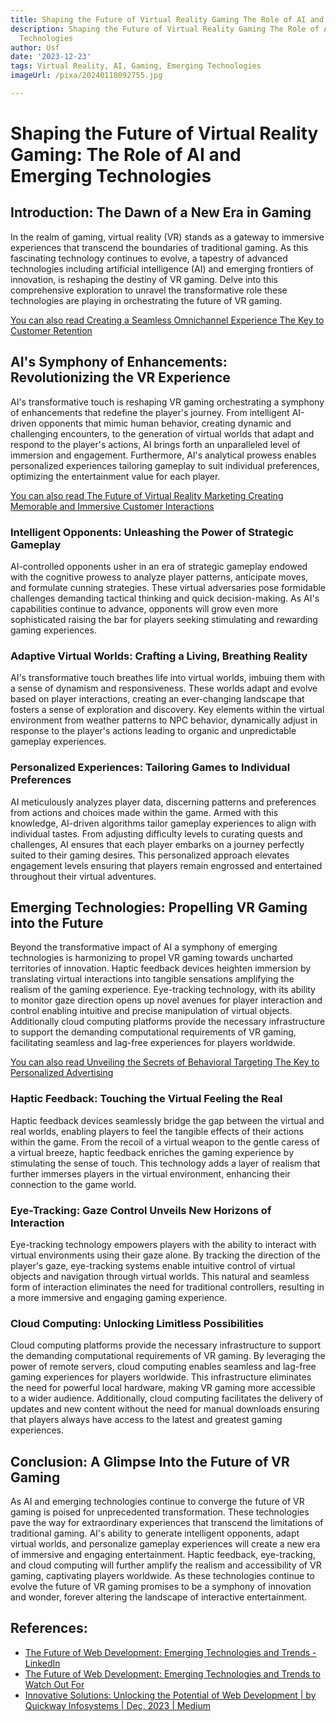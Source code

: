 ```yaml
---
title: Shaping the Future of Virtual Reality Gaming The Role of AI and Emerging Technologies
description: Shaping the Future of Virtual Reality Gaming The Role of AI and Emerging
  Technologies
author: Usf
date: '2023-12-23'
tags: Virtual Reality, AI, Gaming, Emerging Technologies
imageUrl: /pixa/20240118092755.jpg

---
```

# Shaping the Future of Virtual Reality Gaming: The Role of AI and Emerging Technologies

## Introduction: The  Dawn of a New Era in Gaming
In  the realm of gaming,  virtual reality (VR)  stands as a gateway to immersive experiences that  transcend the boundaries of traditional gaming. As this fascinating technology continues to evolve, a tapestry of advanced technologies  including artificial  intelligence (AI) and emerging frontiers of  innovation, is reshaping the destiny of VR gaming. Delve into this comprehensive exploration  to unravel the transformative role these technologies are playing in orchestrating the future of  VR gaming.

[You can also read Creating a Seamless Omnichannel Experience  The Key to Customer Retention](Creating%20a%20Seamless%20Omnichannel%20Experience%20The%20Key%20to%20Customer%20Retention)


## AI's Symphony of Enhancements: Revolutionizing the VR Experience
AI's transformative touch is reshaping VR gaming orchestrating a symphony of enhancements that redefine  the player's journey.  From  intelligent AI-driven opponents that  mimic human behavior, creating  dynamic and challenging encounters, to  the generation of virtual worlds that adapt  and  respond to the player's actions, AI brings forth an unparalleled level of immersion and engagement. Furthermore, AI's  analytical prowess  enables personalized experiences tailoring gameplay to suit individual preferences,  optimizing the entertainment  value  for  each player.

[You can also read The Future of Virtual Reality  Marketing Creating Memorable and Immersive Customer Interactions](The%20Future%20of%20Virtual%20Reality%20Marketing%20Creating%20Memorable%20and%20Immersive%20Customer%20Interactions)


### Intelligent Opponents: Unleashing the Power of Strategic Gameplay
AI-controlled opponents usher in  an era of strategic gameplay endowed with the cognitive  prowess  to analyze player patterns,  anticipate moves, and formulate cunning strategies. These virtual adversaries pose formidable challenges demanding tactical thinking and quick  decision-making. As AI's capabilities  continue to advance, opponents will  grow even  more sophisticated raising the bar for players seeking stimulating and rewarding gaming experiences.

### Adaptive Virtual Worlds: Crafting a Living,  Breathing Reality
AI's transformative touch breathes life into virtual worlds, imbuing them with a sense of dynamism and responsiveness. These worlds adapt and evolve based on player interactions, creating an ever-changing landscape that fosters a sense of exploration and discovery. Key elements  within  the virtual environment from weather patterns to NPC behavior, dynamically adjust in response to the player's actions leading  to  organic and unpredictable gameplay experiences.

### Personalized Experiences: Tailoring Games  to Individual Preferences
AI meticulously analyzes player data, discerning patterns and preferences from actions and choices made within the game.  Armed  with this knowledge,  AI-driven algorithms tailor gameplay experiences to align with individual tastes. From adjusting difficulty levels to curating  quests and challenges, AI ensures that each player embarks on a journey perfectly suited to their  gaming desires. This personalized approach elevates engagement levels ensuring  that players remain engrossed and entertained throughout their virtual adventures.

## Emerging Technologies: Propelling VR Gaming into the Future
Beyond the transformative impact of AI a symphony of emerging technologies is harmonizing to propel VR gaming towards uncharted territories of innovation.  Haptic feedback devices heighten immersion by  translating virtual interactions into tangible sensations amplifying the realism of the gaming experience. Eye-tracking technology, with its ability  to monitor gaze direction opens up novel avenues for player interaction and control enabling intuitive and  precise manipulation of virtual objects. Additionally cloud computing platforms provide the necessary infrastructure  to support the demanding computational requirements of VR gaming, facilitating seamless and  lag-free experiences for players worldwide.

[You can also read Unveiling the Secrets of Behavioral Targeting The Key to  Personalized  Advertising](Unveiling%20the%20Secrets%20of%20Behavioral%20Targeting%20The%20Key%20to%20Personalized%20Advertising)


### Haptic Feedback: Touching the Virtual Feeling the Real
Haptic  feedback devices seamlessly bridge the gap between the virtual and real worlds, enabling players  to feel  the tangible effects of their actions within the game. From the recoil of  a virtual weapon to the gentle caress of a virtual  breeze, haptic feedback enriches  the gaming experience by stimulating the sense of touch. This technology adds a layer  of realism that further  immerses  players in the virtual environment, enhancing their connection to the game world.

### Eye-Tracking:  Gaze Control Unveils New Horizons of Interaction
Eye-tracking technology empowers players  with the ability to  interact with virtual environments using their gaze alone. By tracking the direction of the player's gaze,  eye-tracking systems enable intuitive  control of virtual objects and navigation through virtual worlds. This natural and seamless form of interaction eliminates the need for traditional controllers, resulting in a  more immersive and engaging gaming  experience.

### Cloud Computing: Unlocking Limitless Possibilities
Cloud computing platforms provide the necessary infrastructure to support the demanding computational requirements of VR gaming.  By leveraging the power of  remote servers,  cloud computing enables seamless  and lag-free gaming experiences for players worldwide. This infrastructure  eliminates  the need  for powerful local hardware, making  VR gaming more accessible  to a  wider audience. Additionally, cloud computing facilitates the delivery of updates and new content without the need for manual downloads ensuring that players always have  access to the latest and greatest  gaming experiences.

## Conclusion: A Glimpse Into the Future of VR Gaming
As AI and emerging technologies continue to converge the future of VR gaming is poised for unprecedented transformation. These technologies pave the way for extraordinary  experiences  that transcend the limitations of traditional gaming. AI's ability to generate intelligent opponents, adapt virtual worlds, and personalize gameplay experiences will create a new era of immersive and engaging entertainment. Haptic feedback, eye-tracking, and cloud computing will further amplify the realism and accessibility of VR gaming, captivating players worldwide. As  these technologies continue to evolve the future of VR gaming promises to be  a symphony of innovation and wonder, forever  altering the landscape of interactive entertainment.

## References:
- [The Future of Web Development: Emerging Technologies and Trends - LinkedIn](https://www.linkedin.com/pulse/future-web-development-emerging-technologies-trends-latoishanai-jeter)
- [The Future of Web Development: Emerging Technologies and Trends to Watch Out For](https://www.linkedin.com/pulse/future-web-development-emerging-technologies)
- [Innovative Solutions: Unlocking the Potential of Web Development | by Quickway Infosystems | Dec, 2023 | Medium](https://medium.com/@QuickwayInfosystems1/innovative-solutions-unlocking-the-potential-of-web-development-8903d35885da)
